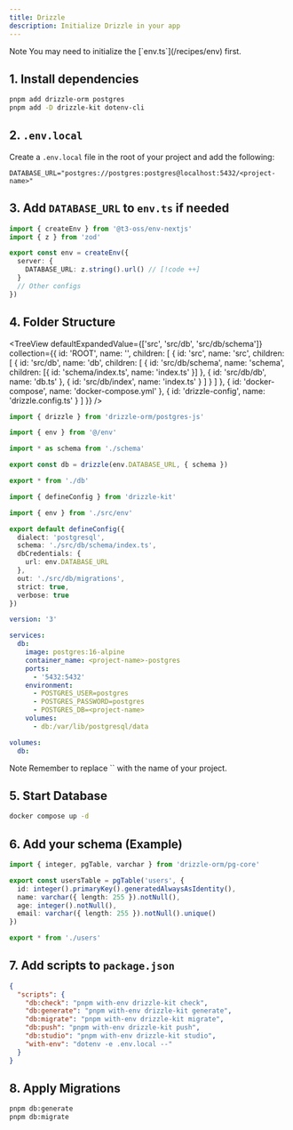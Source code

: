 ```yaml
---
title: Drizzle
description: Initialize Drizzle in your app
---
```


<Alert>
  <AlertTitle>Note</AlertTitle>
  <AlertDescription>
    You may need to initialize the [`env.ts`](/recipes/env) first.
  </AlertDescription>
</Alert>

## 1. Install dependencies

```bash
pnpm add drizzle-orm postgres
pnpm add -D drizzle-kit dotenv-cli
```

## 2. `.env.local`

Create a `.env.local` file in the root of your project and add the following:

```properties
DATABASE_URL="postgres://postgres:postgres@localhost:5432/<project-name>"
```

## 3. Add `DATABASE_URL` to `env.ts` if needed

```ts title='src/env.ts'
import { createEnv } from '@t3-oss/env-nextjs'
import { z } from 'zod'

export const env = createEnv({
  server: {
    DATABASE_URL: z.string().url() // [!code ++]
  }
  // Other configs
})
```

## 4. Folder Structure

<TreeView
  defaultExpandedValue={['src', 'src/db', 'src/db/schema']}
  collection={{
    id: 'ROOT',
    name: '',
    children: [
      {
        id: 'src',
        name: 'src',
        children: [
          {
            id: 'src/db',
            name: 'db',
            children: [
              {
                id: 'src/db/schema',
                name: 'schema',
                children: [{ id: 'schema/index.ts', name: 'index.ts' }]
              },
              {
                id: 'src/db/db',
                name: 'db.ts'
              },
              {
                id: 'src/db/index',
                name: 'index.ts'
              }
            ]
          }
        ]
      },
      {
        id: 'docker-compose',
        name: 'docker-compose.yml'
      },
      {
        id: 'drizzle-config',
        name: 'drizzle.config.ts'
      }
    ]
  }}
/>

```ts title='src/db/db.ts'
import { drizzle } from 'drizzle-orm/postgres-js'

import { env } from '@/env'

import * as schema from './schema'

export const db = drizzle(env.DATABASE_URL, { schema })
```

```ts title='src/db/index.ts'
export * from './db'
```

```ts title='drizzle.config.ts'
import { defineConfig } from 'drizzle-kit'

import { env } from './src/env'

export default defineConfig({
  dialect: 'postgresql',
  schema: './src/db/schema/index.ts',
  dbCredentials: {
    url: env.DATABASE_URL
  },
  out: './src/db/migrations',
  strict: true,
  verbose: true
})
```

```yml title='docker-compose.yml'
version: '3'

services:
  db:
    image: postgres:16-alpine
    container_name: <project-name>-postgres
    ports:
      - '5432:5432'
    environment:
      - POSTGRES_USER=postgres
      - POSTGRES_PASSWORD=postgres
      - POSTGRES_DB=<project-name>
    volumes:
      - db:/var/lib/postgresql/data

volumes:
  db:
```

<Alert>
  <AlertTitle>Note</AlertTitle>
  <AlertDescription>
    Remember to replace `<project-name>` with the name of your project.
  </AlertDescription>
</Alert>

## 5. Start Database

```bash
docker compose up -d
```

## 6. Add your schema (Example)

```ts title='src/db/schema/users.ts'
import { integer, pgTable, varchar } from 'drizzle-orm/pg-core'

export const usersTable = pgTable('users', {
  id: integer().primaryKey().generatedAlwaysAsIdentity(),
  name: varchar({ length: 255 }).notNull(),
  age: integer().notNull(),
  email: varchar({ length: 255 }).notNull().unique()
})
```

```ts title='src/db/schema/index.ts'
export * from './users'
```

## 7. Add scripts to `package.json`

```json title='package.json'
{
  "scripts": {
    "db:check": "pnpm with-env drizzle-kit check",
    "db:generate": "pnpm with-env drizzle-kit generate",
    "db:migrate": "pnpm with-env drizzle-kit migrate",
    "db:push": "pnpm with-env drizzle-kit push",
    "db:studio": "pnpm with-env drizzle-kit studio",
    "with-env": "dotenv -e .env.local --"
  }
}
```

## 8. Apply Migrations

```bash
pnpm db:generate
pnpm db:migrate
```
